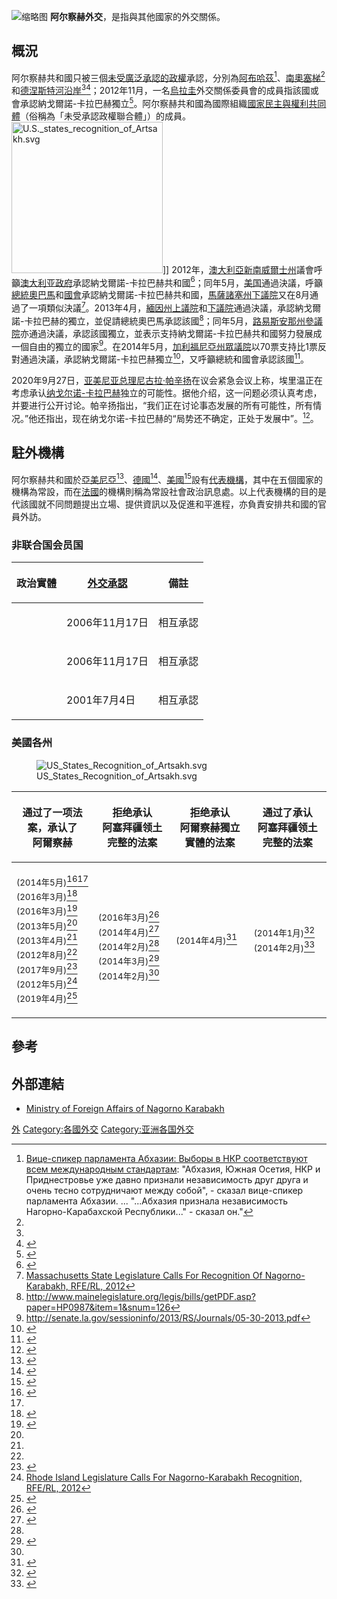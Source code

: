[[File:Nagorno-Karabakh_Republic_(orthographic_projection).svg|缩略图]]
'''阿尔察赫外交'''，是指{{NKR}}與其他國家的外交關係。

== 概況 ==
阿尔察赫共和國只被三個[[有限承认国家列表|未受廣泛承認的政權]]承認，分別為[[阿布哈茲|阿布哈茲]]<ref name="NKRrecognition">[http://ararat-online.ru/news/984-2025-vice-spiker-parlamenta-abxazii-vybory-v-nkr-sootvetstvuyut-vsem-mezhdunarodnym-standartam.html Вице-спикер парламента Абхазии: Выборы в НКР соответствуют всем международным стандартам]: "Абхазия, Южная Осетия, НКР и Приднестровье уже давно признали независимость друг друга и очень тесно сотрудничают между собой", - сказал вице-спикер парламента Абхазии. ... "...Абхазия признала независимость Нагорно-Карабахской Республики..." - сказал он."</ref>、[[南奧塞梯|南奧塞梯]]<ref name="NKRrecognition"/>和[[德涅斯特河沿岸|德涅斯特河沿岸]]<ref name="NKRrecognition"/><ref name="transgovt">{{cite web|url=http://pridnestrovie.net/foreignpolicy_full.html|title=In detail: The foreign policy of Pridnestrovie|publisher=[[Pridnestrovie|Pridnestrovie]]|date=2010-05-26|accessdate=2010-06-29|deadurl=yes|archiveurl=https://web.archive.org/web/20080511144044/http://pridnestrovie.net/foreignpolicy_full.html|archivedate=2008-05-11}}</ref>；2012年11月，一名[[烏拉圭|烏拉圭]]外交關係委員會的成員指該國或會承認納戈爾諾-卡拉巴赫獨立<ref>{{cite web|url=http://arka.am/en/news/politics/uruguay_may_be_the_first_to_recognize_karabakh_uruguay_deputy/|title=Uruguay may be the first to recognize Karabakh- Uruguay Deputy|publisher=[[Arka_News_Agency|Arka News Agency]]|date=2012-11-14|accessdate=2013-01-02|quote=Uruguay may be the first country to recognize Nagorno-Karabakh Republic’s independence...}}</ref>。阿尔察赫共和國為國際組織[[國家民主與權利共同體|國家民主與權利共同體]]（俗稱為「未受承認政權聯合體」）的成員。
[[File:U.S._states_recognition_of_Artsakh.svg|242px]]]]
2012年，[[澳大利亞|澳大利亞]][[新南威爾士州|新南威爾士州]]議會呼籲[[澳大利亚政府|澳大利亚政府]]承認納戈爾諾-卡拉巴赫共和國<ref>{{cite web|url=http://parliament.nsw.gov.au/Prod/Parlment/HansTrans.nsf/V3ByKey/LC20121025?open&refNavID=LC6_5|title=Full Day Hansard Transcript|publisher=[[Parliament_of_New_South_Wales|Parliament of New South Wales]]|date=2012-10-25|accessdate=2012-11-14|quote=...calls on the Commonwealth Government to officially recognise the independence of the Republic of Nagorno-Karabakh and strengthen Australia's relationship with the Nagorno-Karabakh and its citizens.|deadurl=yes|archiveurl=https://web.archive.org/web/20130314141244/http://parliament.nsw.gov.au/Prod/Parlment/HansTrans.nsf/V3ByKey/LC20121025?open&refNavID=LC6_5|archivedate=2013-03-14}}</ref>；同年5月，[[美国|美国]]{{link-en|羅得島州下議院|Rhode Island House of Representatives}}通過決議，呼籲[[美國總統|總統]][[奧巴馬|奧巴馬]]和[[美國國會|國會]]承認納戈爾諾-卡拉巴赫共和國，[[馬薩諸塞州下議院|馬薩諸塞州下議院]]又在8月通過了一項類似決議<ref>[http://www.rferl.org/content/massachusetts-state-legislature-calls-for-nagorno-karabakh-recongnition/24669893.html Massachusetts State Legislature Calls For Recognition Of Nagorno-Karabakh, RFE/RL, 2012]</ref>。2013年4月，[[緬因州上議院|緬因州上議院]]和[[緬因州下議院|下議院]]通過決議，承認納戈爾諾-卡拉巴赫的獨立，並促請總統奧巴馬承認該國<ref>http://www.mainelegislature.org/legis/bills/getPDF.asp?paper=HP0987&item=1&snum=126</ref>；同年5月，[[路易斯安那州參議院|路易斯安那州參議院]]亦通過決議，承認該國獨立，並表示支持納戈爾諾-卡拉巴赫共和國努力發展成一個自由的獨立的國家<ref>http://senate.la.gov/sessioninfo/2013/RS/Journals/05-30-2013.pdf</ref>。在2014年5月，[[加利福尼亞州眾議院|加利福尼亞州眾議院]]以70票支持比1票反對通過決議，承認納戈爾諾-卡拉巴赫獨立<ref>{{cite news|last=White|first=Jeremy B.|title=Capitol Alert: California Assembly calls for Nagorno-Karabakh Republic|url=http://www.fresnobee.com/2014/05/08/3916420/capitol-alert-california-assembly.html|newspaper=Fresno Bee|date=8 May 2014|deadurl=yes|archiveurl=https://web.archive.org/web/20140508223356/http://www.fresnobee.com/2014/05/08/3916420/capitol-alert-california-assembly.html|archivedate=2014-05-08}}</ref>，又呼籲總統和國會承認該國<ref>{{cite news|last=Mason|first=Melanie|title=Calif. lawmakers to weigh in on dispute between Armenia, Azerbaijan|url=http://www.latimes.com/local/political/la-me-pc-nagorno-karabakh-resolution-20140505-story.html|newspaper=LA Times|date=5 May 2014}}</ref>。

2020年9月27日，[[亚美尼亚总理|亚美尼亚总理]][[尼古拉·帕辛扬|尼古拉·帕辛扬]]在议会紧急会议上称，埃里温正在考虑承认[[纳戈尔诺-卡拉巴赫|纳戈尔诺-卡拉巴赫]]独立的可能性。据他介绍，这一问题必须认真考虑，并要进行公开讨论。帕辛扬指出，“我们正在讨论事态发展的所有可能性，所有情况。”他还指出，现在纳戈尔诺-卡拉巴赫的“局势还不确定，正处于发展中”。<ref>{{cite news|last=Mason|first=Melanie|title=亚美尼亚总理考虑承认卡拉巴赫独立的可能性|url=http://sputniknews.cn/politics/202009271032210474/|newspaper=LA Times|date=2020年9月27日}}</ref>。

== 駐外機構 ==
阿尔察赫共和國於[[亞美尼亞|亞美尼亞]]<ref>{{cite web|url=http://www.world66.com/europe/azerbaijan/nagornokarabakh|title=Nagorno-Karabakh Travel Guide|accessdate=2009-12-21|archive-url=https://web.archive.org/web/20091120140446/http://www.world66.com/europe/azerbaijan/nagornokarabakh|archive-date=2009-11-20|dead-url=yes}}</ref>、[[德國|德國]]<ref>{{cite web| url=http://sites.google.com/site/nkrberlin/|title=Page of the Permanent Representative in Berlin|accessdate=2010-12-29}}</ref>、[[美國|美國]]<ref>{{cite web| url=http://www.nkrusa.org/nkr_office/nkr_office.shtml|title=Introduction to the Office of the Nagorno Karabakh Republic in the United States of America|accessdate=2009-12-21}}</ref>設有[[外交代表機構|代表機構]]，其中在五個國家的機構為常設，而在[[法國|法國]]的機構則稱為常設社會政治訊息處。以上代表機構的目的是代該國就不同問題提出立場、提供資訊以及促進和平進程，亦負責安排共和國的官員外訪。
=== 非联合国会员国 ===
{| class="wikitable"
|-
!政治實體
![[外交承認|外交承認]]
!備註
|-
|{{flag|Abkhazia}}
|2006年11月17日
|相互承認
|-
|{{flag|South Ossetia}}
|2006年11月17日
|相互承認
|-
|{{flag|Transnistria}}
|2001年7月4日
|相互承認
|}

===美國各州===
[[File:US_States_Recognition_of_Artsakh.svg|thumb]]
{| class="wikitable"
|-
! 通过了一项法案，承认了<br /> 阿爾察赫
! 拒绝承认<br/>阿塞拜疆领土完整的法案
! 拒绝承认<br />阿爾察赫獨立實體的法案
! 通过了承认<br />阿塞拜疆领土完整的法案
|-
| {{flag|California}} <small>(2014年5月)</small><ref>{{cite news|last=White |first=Jeremy B. |title=Capitol Alert: California Assembly calls for Nagorno-Karabakh Republic |url=http://www.fresnobee.com/2014/05/08/3916420/capitol-alert-california-assembly.html |newspaper=Fresno Bee |date=8 May 2014 |url-status=dead |archiveurl=https://web.archive.org/web/20140508223356/http://www.fresnobee.com/2014/05/08/3916420/capitol-alert-california-assembly.html |archivedate=May 8, 2014 }}</ref><ref name="Mason"/><br />{{flag|Georgia (U.S. state)}} <small>(2016年3月)</small><ref>{{cite news|url=http://asbarez.com/146962/state-of-georgia-recognizes-independence-of-nagorno-karabakh-republic/|title=Georgia House Recognizes Independence of Nagorno-Karabakh Republic|newspaper=Asbarez|date=March 3, 2016|accessdate=March 4, 2016}}</ref><br />{{flag|Hawaii}} <small>(2016年3月)</small><ref>{{cite news|title=State of Hawaii Recognizes Independence of Nagorno Karabakh Republic|url=http://massispost.com/2016/03/breaking-news-state-of-hawaii-recognizes-independence-of-nagorno-karabakh-republic/|agency=Massis Post|date=29 2016年3月}}</ref><br /> {{flag|Louisiana}} <small>(2013年5月)</small><ref name="senate.la.gov"/><br />{{flag|Maine}} <small>(2013年4月)</small><ref name="mainelegislature.org"/><br />{{flag|Massachusetts}} <small>(2012年8月)</small><ref name="rferl.org"/><br/>{{flag|Michigan}} <small>(2017年9月)</small><ref>{{Cite news|url=https://armenianweekly.com/2017/09/28/michigan-recognizes-artsakh-independence/|title=Michigan Recognizes Artsakh Independence|last=Hairenik|date=2017-09-28|work=The Armenian Weekly|access-date=2017-10-06|language=en}}</ref><br />{{flag|Rhode Island}} <small>(2012年5月)</small><ref>[http://www.rferl.org/content/nagorno-karabakh-rhode-island-recognition/24585027.html Rhode Island Legislature Calls For Nagorno-Karabakh Recognition, RFE/RL, 2012]</ref><br/>{{flag|Colorado}} <small>(2019年4月)</small><ref>{{Cite web|url=http://asbarez.com/179521/colorado-senate-recognizes-artsakh-commemorates-armenian-genocide/|title=Colorado Senate Recognizes Artsakh, Commemorates Armenian Genocide|date=2019-04-24|website=Asbarez.com|language=en-US|access-date=2019-04-24}}</ref>
|<br />{{flag|Kentucky}} <small>(2016年3月)</small><ref>{{cite news|url=http://asbarez.com/147127/kentucky-state-senate-withdraws-pro-azerbaijani-resolution/|title=Kentucky State Senate Withdraws Pro-Azerbaijani Resolution|newspaper=Asbarez|date=March 7, 2016|accessdate=April 4, 2016}}</ref><br />{{flag|Mississippi}} <small>(2014年4月)</small><ref>{{Cite news|url=http://times.am/?p=40593&l=en|title=Mississippi Senate rejected pro-Azerbaijani resolution|date=April 10, 2014|publisher=Times.am|accessdate=May 28, 2014|url-status=bot: unknown|archiveurl=https://web.archive.org/web/20140529084302/http://times.am/?p=40593&l=en|archivedate=May 29, 2014}}</ref><br />{{flag|South Dakota}} <small>(2014年2月)</small><ref name="Tennessee"/><br />{{flag|Tennessee}} <small>(2014年3月)</small><ref name="Tennessee">{{Cite news|url=http://www.panorama.am/en/law/2014/03/26/tenesi/|title=Pro-Azerbaijani forces failed passing anti-Armenian resolution in Tennessee|date=March 26, 2014|accessdate=May 28, 2014|publisher=Panorama.am}}</ref><br />{{flag|Wyoming}} <small>(2014年2月)</small><ref name="Tennessee"/>
| {{flag|Vermont}} <small>(2014年4月)</small><ref>{{cite news|url=http://www.reformer.com/state/ci_25537334/vermont-senate-bows-out-international-squabble|title=Vermont Senate bows out of international squabble|date=April 10, 2014|accessdate=May 28, 2014|newspaper=Brattleboro Reformer|author=Laura Krantz}}</ref>
| {{flag|Arizona}} <small>(2014年1月)</small><ref>{{Cite news|url=http://www.azconsulatela.org/Resources/Past-Events/itemid/23/Arizona-Legislature-supports-Azerbaijan%E2%80%99s-territorial-integrity|title=Arizona Legislature supports Azerbaijan’s territorial integrity|publisher=Consulate General of the Republic of Azerbaijan in Los Angeles|date=January 30, 2014|accessdate=April 4, 2016}}</ref><br />{{flag|New Mexico}} <small>(2014年2月)</small><ref>{{Cite news|url=http://en.trend.az/azerbaijan/karabakh/2241970.html|title=Senate of U.S. State of New Mexico adopts resolution on Azerbaijan|date=February 14, 2014|accessdate=April 4, 2016|publisher=Trend News Agency|author=Sabina Ahmadova|archive-url=https://web.archive.org/web/20191227012014/https://en.trend.az/azerbaijan/karabakh/2241970.html|archive-date=2019-12-27|dead-url=yes}}</ref>
|}

== 參考 ==
{{reflist}}

== 外部連結 ==
*[http://www.nkr.am/en/ Ministry of Foreign Affairs of Nagorno Karabakh]

{{Nagorno-Karabakh Topics}}
{{受有限承認的政權}}

[[Category:阿尔察赫政治|外]]
[[Category:各國外交|Category:各國外交]]
[[Category:亚洲各国外交|Category:亚洲各国外交]]